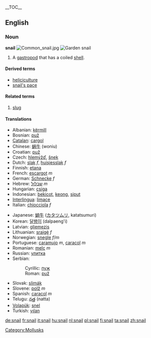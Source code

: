 {{wikipedia}} __TOC__
==English==

===Noun===
'''snail'''
[[Image:Common snail.jpg|thumb]]
[[Image:Snail2.JPG|thumb|Garden snail]]
# A [[gastropod]] that has a coiled [[shell]].

====Derived terms====
* [[heliciculture]]
* [[snail's pace]]

====Related terms====
#[[slug]]

{{Flowbreak}}
====Translations====
{{top}}
*Albanian: [[kërmill]]
*Bosnian: [[puž#Bosnian|puž]] {{m}}
*[[Catalan]]: [[cargol]] {{m}}
*Chinese: [[蜗牛]] (woniu)
*Croatian: [[puž#Croatian|puž]] {{m}}
*Czech: [[hlemýžď]], [[šnek]] {{m}}
*Dutch: [[slak]] ''f'', [[huisjesslak]] ''f''
*Finnish: [[etana]]
*French: [[escargot]] ''m''
*German: [[Schnecke]] ''f''
*Hebrew: [[שבלול]] ''m''
*Hungarian: [[csiga]]
*Indonesian: [[bekicot]], [[keong]], [[siput]]
*[[Interlingua]]: [[limace]]
*Italian: [[chiocciola]] ''f''
{{mid}}
*Japanese: [[蝸牛]] ([[カタツムリ]], katatsumuri)
*Korean: [[달팽이]] (dalpaeng'i)
*Latvian: [[gliemezis]] {{m}}
*Lithuanian: [[sraigė]] ''f''
*Norwegian: [[snegle]] ''f''/''m''
*Portuguese: [[caramujo]] ''m'', [[caracol]] ''m''
*Romanian: [[melc]] ''m''
*Russian: [[улитка]] {{f}}
*Serbian:
*:Cyrillic: [[пуж#Serbian|пуж]] {{m}}
*:Roman: [[puž#Serbian|puž]] {{m}}
*Slovak: [[slimák]]
*Slovene: [[polž]] ''m''
*Spanish: [[caracol]] ''m''
*Telugu: [[నత్త]] (natta)
*[[Volapük]]: [[snel]]
*Turkish: [[yılan]]
{{bottom}}

[[Category:Mollusks]]

[[de:snail]]
[[fr:snail]]
[[it:snail]]
[[hu:snail]]
[[nl:snail]]
[[pl:snail]]
[[fi:snail]]
[[ta:snail]]
[[zh:snail]]